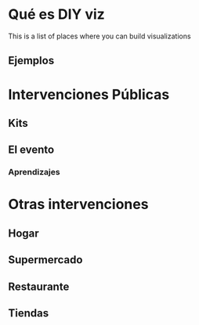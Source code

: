 # Qué es DIY viz


This is a list of places where you can build visualizations


## Ejemplos


# Intervenciones Públicas

## Kits

## El evento

### Aprendizajes


# Otras intervenciones


## Hogar

## Supermercado

## Restaurante

## Tiendas










